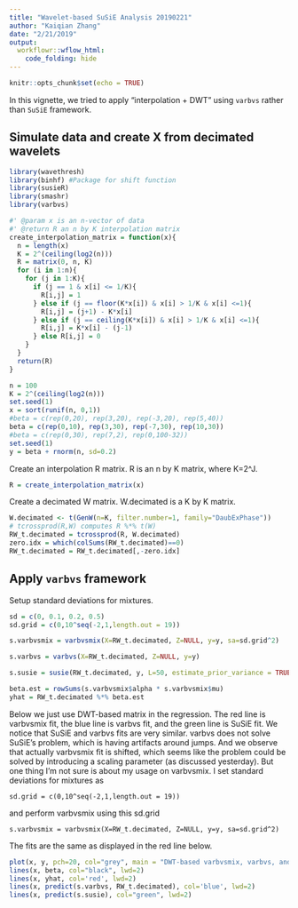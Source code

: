 ```yaml
---
title: "Wavelet-based SuSiE Analysis 20190221"
author: "Kaiqian Zhang"
date: "2/21/2019"
output: 
  workflowr::wflow_html:
    code_folding: hide
---
```



```r
knitr::opts_chunk$set(echo = TRUE)
```

In this vignette, we tried to apply "interpolation + DWT" using `varbvs` rather than `SuSiE` framework.

## Simulate data and create X from decimated wavelets

```r
library(wavethresh)
library(binhf) #Package for shift function
library(susieR)
library(smashr)
library(varbvs)
```

```r
#' @param x is an n-vector of data
#' @return R an n by K interpolation matrix
create_interpolation_matrix = function(x){
  n = length(x)
  K = 2^(ceiling(log2(n)))
  R = matrix(0, n, K)
  for (i in 1:n){
    for (j in 1:K){
      if (j == 1 & x[i] <= 1/K){
        R[i,j] = 1
      } else if (j == floor(K*x[i]) & x[i] > 1/K & x[i] <=1){
        R[i,j] = (j+1) - K*x[i]
      } else if (j == ceiling(K*x[i]) & x[i] > 1/K & x[i] <=1){
        R[i,j] = K*x[i] - (j-1)
      } else R[i,j] = 0
    }
  }
  return(R)
}
```

```r
n = 100
K = 2^(ceiling(log2(n)))
set.seed(1)
x = sort(runif(n, 0,1))
#beta = c(rep(0,20), rep(3,20), rep(-3,20), rep(5,40))
beta = c(rep(0,10), rep(3,30), rep(-7,30), rep(10,30))
#beta = c(rep(0,30), rep(7,2), rep(0,100-32))
set.seed(1)
y = beta + rnorm(n, sd=0.2)
```

Create an interpolation R matrix. R is an n by K matrix, where K=2^J.
```r
R = create_interpolation_matrix(x)
```

Create a decimated W matrix. W.decimated is a K by K matrix. 
```r
W.decimated <- t(GenW(n=K, filter.number=1, family="DaubExPhase"))
# tcrossprod(R,W) computes R %*% t(W)
RW_t.decimated = tcrossprod(R, W.decimated)
zero.idx = which(colSums(RW_t.decimated)==0)
RW_t.decimated = RW_t.decimated[,-zero.idx]
```


## Apply `varbvs` framework 

Setup standard deviations for mixtures.
```r
sd = c(0, 0.1, 0.2, 0.5)
sd.grid = c(0,10^seq(-2,1,length.out = 19))
```

```r
s.varbvsmix = varbvsmix(X=RW_t.decimated, Z=NULL, y=y, sa=sd.grid^2)
```

```r
s.varbvs = varbvs(X=RW_t.decimated, Z=NULL, y=y)
```

```r
s.susie = susie(RW_t.decimated, y, L=50, estimate_prior_variance = TRUE, optimV_method = 'optim')
```

```r
beta.est = rowSums(s.varbvsmix$alpha * s.varbvsmix$mu)
yhat = RW_t.decimated %*% beta.est
```

Below we just use DWT-based matrix in the regression. The red line is varbvsmix fit, the blue line is varbvs fit, and the green line is SuSiE fit. We notice that SuSiE and varbvs fits are very similar. varbvs does not solve SuSiE's problem, which is having artifacts around jumps. And we observe that actually varbvsmix fit is shifted, which seems like the problem could be solved by introducing a scaling parameter (as discussed yesterday). But one thing I'm not sure is about my usage on varbvsmix. I set standard deviations for mixtures as 

```
sd.grid = c(0,10^seq(-2,1,length.out = 19))
```

and perform varbvsmix using this sd.grid

```
s.varbvsmix = varbvsmix(X=RW_t.decimated, Z=NULL, y=y, sa=sd.grid^2)
```
The fits are the same as displayed in the red line below. 

```r
plot(x, y, pch=20, col="grey", main = "DWT-based varbvsmix, varbvs, and SuSiE fit")
lines(x, beta, col="black", lwd=2)
lines(x, yhat, col='red', lwd=2)
lines(x, predict(s.varbvs, RW_t.decimated), col='blue', lwd=2)
lines(x, predict(s.susie), col="green", lwd=2)
```



